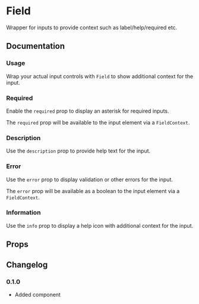 # Field

Wrapper for inputs to provide context such as label/help/required etc.

## Documentation

### Usage

Wrap your actual input controls with `Field` to show additional context for the input.

<ax-demo name="field/usage" />

### Required

Enable the `required` prop to display an asterisk for required inputs.

<ax-demo name="field/required-usage" />

The `required` prop will be available to the input element via a `FieldContext`.

### Description

Use the `description` prop to provide help text for the input.

<ax-demo name="field/description-usage" />

### Error

Use the `error` prop to display validation or other errors for the input.

<ax-demo name="field/error-usage" />

The `error` prop will be available as a boolean to the input element via a `FieldContext`.

### Information

Use the `info` prop to display a help icon with additional context for the input.

<ax-demo name="field/info-usage" />

## Props

<ax-props-table component="Field" />

## Changelog

### 0.1.0

- Added component
